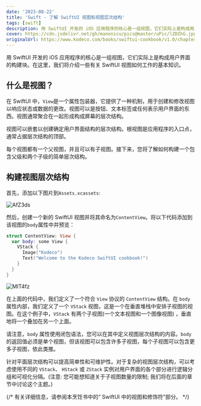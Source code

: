 ```yaml
---
date: '2023-08-22'
title: 'Swift - 了解 SwiftUI 视图和视图层次结构'
tags: [swift]
description: 用 SwiftUI 开发的 iOS 应用程序的核心是一组视图，它们实际上是构成用户界面的构建块。在这里，我们将介绍一些有关 SwiftUI 视图如何工作的基本知识。
cover: https://cdn.jsdelivr.net/gh/manonicu/pics@master/uPic/lZDIhG.jpg
originalUrl: https://www.kodeco.com/books/swiftui-cookbook/v1.0/chapters/2-understand-swiftui-views-view-hierarchies
---
```


用 SwiftUI 开发的 iOS 应用程序的核心是一组视图，它们实际上是构成用户界面的构建块。在这里，我们将介绍一些有关 SwiftUI 视图如何工作的基本知识。

## 什么是视图？

在 SwiftUI 中，`View`是一个属性包装器，它提供了一种机制，用于创建和修改视图以响应状态或数据的更改。视图可以是按钮、文本标签或任何表示用户界面的东西。视图通常聚合在一起形成构成屏幕的层次结构。

视图可以嵌套以创建确定用户界面结构的层次结构。根视图是应用程序的入口点，通常占据层次结构的顶部。

每个视图都有一个父视图，并且可以有子视图。接下来，您将了解如何构建一个包含父级和两个子级的简单层次结构。

## 构建视图层次结构

首先，添加以下图片到`Assets.xcassets`:

![AfZ3ds](https://cdn.jsdelivr.net/gh/manonicu/pics@master/uPic/AfZ3ds.jpg)

然后，创建一个新的 SwiftUI 视图并将其命名为`ContentView`。将以下代码添加到该视图的`body`属性中并预览：

```swift
struct ContentView: View {
  var body: some View {
    VStack {
      Image("Kodeco")
      Text("Welcome to the Kodeco SwiftUI cookbook!")
    }
  }
}
```

![MIT4fz](https://cdn.jsdelivr.net/gh/manonicu/pics@master/uPic/MIT4fz.jpg)

在上面的代码中，我们定义了一个符合 `View` 协议的 `ContentView` 结构。在 `body` 属性内部，我们定义了一个 `VStack` 视图，这是一个在垂直堆栈中安排子视图的视图。在这个例子中，`VStack` 有两个子视图(一个文本视图和一个图像视图) ，垂直地将一个叠加在另一个上面。

请注意，`body` 属性使用闭包语法，您可以在其中定义视图层次结构的内容。`body` 的返回值必须是单个视图，但该视图可以包含许多子视图，每个子视图可以包含更多子视图，依此类推。

针对平面层次结构可以提高简单性和可维护性。对于复杂的视图层次结构，可以考虑使用不同的 `VStack`、 `HStack` 或 `ZStack` 实例对用户界面的各个部分进行逻辑分组和可视化分隔。(注意: 您可能想知道关于子视图数量的限制; 我们将在后面的章节中讨论这个主题。)

{/* 有关详细信息，请参阅本烹饪书中的“ SwiftUI 中的视图和修饰符”部分。 */}
